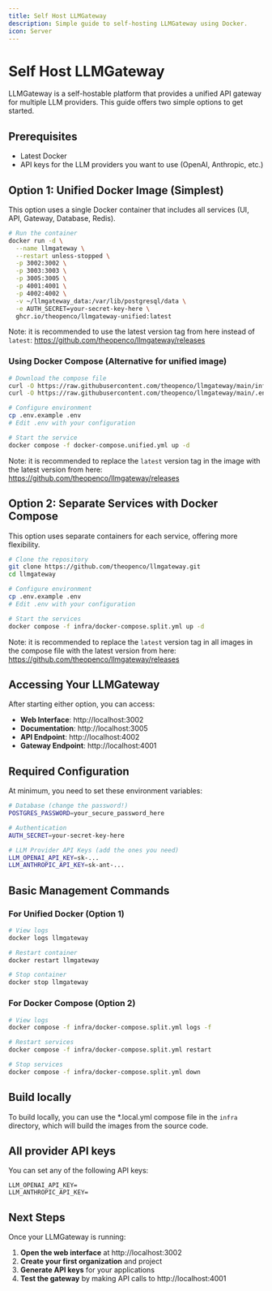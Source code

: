 ```yaml
---
title: Self Host LLMGateway
description: Simple guide to self-hosting LLMGateway using Docker.
icon: Server
---
```


# Self Host LLMGateway

LLMGateway is a self-hostable platform that provides a unified API gateway for multiple LLM providers. This guide offers two simple options to get started.

## Prerequisites

- Latest Docker
- API keys for the LLM providers you want to use (OpenAI, Anthropic, etc.)

## Option 1: Unified Docker Image (Simplest)

This option uses a single Docker container that includes all services (UI, API, Gateway, Database, Redis).

```bash
# Run the container
docker run -d \
  --name llmgateway \
  --restart unless-stopped \
  -p 3002:3002 \
  -p 3003:3003 \
  -p 3005:3005 \
  -p 4001:4001 \
  -p 4002:4002 \
  -v ~/llmgateway_data:/var/lib/postgresql/data \
  -e AUTH_SECRET=your-secret-key-here \
  ghcr.io/theopenco/llmgateway-unified:latest
```

Note: it is recommended to use the latest version tag from here instead of `latest`: https://github.com/theopenco/llmgateway/releases

### Using Docker Compose (Alternative for unified image)

```bash
# Download the compose file
curl -O https://raw.githubusercontent.com/theopenco/llmgateway/main/infra/docker-compose.unified.yml
curl -O https://raw.githubusercontent.com/theopenco/llmgateway/main/.env.example

# Configure environment
cp .env.example .env
# Edit .env with your configuration

# Start the service
docker compose -f docker-compose.unified.yml up -d
```

Note: it is recommended to replace the `latest` version tag in the image with the latest version from here: https://github.com/theopenco/llmgateway/releases

## Option 2: Separate Services with Docker Compose

This option uses separate containers for each service, offering more flexibility.

```bash
# Clone the repository
git clone https://github.com/theopenco/llmgateway.git
cd llmgateway

# Configure environment
cp .env.example .env
# Edit .env with your configuration

# Start the services
docker compose -f infra/docker-compose.split.yml up -d
```

Note: it is recommended to replace the `latest` version tag in all images in the compose file with the latest version from here: https://github.com/theopenco/llmgateway/releases

## Accessing Your LLMGateway

After starting either option, you can access:

- **Web Interface**: http://localhost:3002
- **Documentation**: http://localhost:3005
- **API Endpoint**: http://localhost:4002
- **Gateway Endpoint**: http://localhost:4001

## Required Configuration

At minimum, you need to set these environment variables:

```bash
# Database (change the password!)
POSTGRES_PASSWORD=your_secure_password_here

# Authentication
AUTH_SECRET=your-secret-key-here

# LLM Provider API Keys (add the ones you need)
LLM_OPENAI_API_KEY=sk-...
LLM_ANTHROPIC_API_KEY=sk-ant-...
```

## Basic Management Commands

### For Unified Docker (Option 1)

```bash
# View logs
docker logs llmgateway

# Restart container
docker restart llmgateway

# Stop container
docker stop llmgateway
```

### For Docker Compose (Option 2)

```bash
# View logs
docker compose -f infra/docker-compose.split.yml logs -f

# Restart services
docker compose -f infra/docker-compose.split.yml restart

# Stop services
docker compose -f infra/docker-compose.split.yml down
```

## Build locally

To build locally, you can use the \*.local.yml compose file in the `infra` directory, which will build the images from the source code.

## All provider API keys

You can set any of the following API keys:

```text
LLM_OPENAI_API_KEY=
LLM_ANTHROPIC_API_KEY=
```

## Next Steps

Once your LLMGateway is running:

1. **Open the web interface** at http://localhost:3002
2. **Create your first organization** and project
3. **Generate API keys** for your applications
4. **Test the gateway** by making API calls to http://localhost:4001
